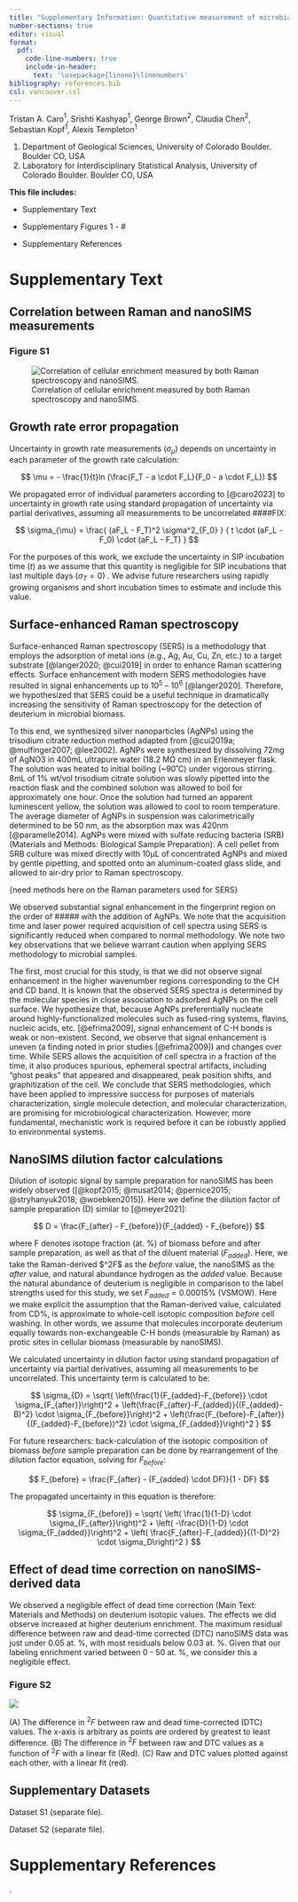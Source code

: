 ```yaml
---
title: "Supplementary Information: Quantitative measurement of microbial growth with Raman microspectroscopy"
number-sections: true
editor: visual
format:
  pdf:
    code-line-numbers: true
    include-in-header: 
      text: '\usepackage{lineno}\linenumbers'
bibliography: references.bib
csl: vancouver.csl
---
```


Tristan A. Caro$^1$, Srishti Kashyap$^1$, George Brown$^2$, Claudia Chen$^2$, Sebastian Kopf$^1$, Alexis Templeton$^1$

1.  Department of Geological Sciences, University of Colorado Boulder. Boulder CO, USA
2.  Laboratory for Interdisciplinary Statistical Analysis, University of Colorado Boulder. Boulder CO, USA

**This file includes:**

-   Supplementary Text

-   Supplementary Figures 1 - \#

-   Supplementary References

# Supplementary Text

## Correlation between Raman and nanoSIMS measurements

### Figure S1

![Correlation of cellular enrichment measured by both Raman spectroscopy and nanoSIMS.](fig_output/figS1.png){fig-align="center"}

## Growth rate error propagation

Uncertainty in growth rate measurements ($\sigma_{\mu}$) depends on uncertainty in each parameter of the growth rate calculation:

$$
\mu = - \frac{1}{t}ln (\frac{F_T - a \cdot F_L}{F_0 - a \cdot F_L})
$$

We propagated error of individual parameters according to [@caro2023] to uncertainty in growth rate using standard propagation of uncertainty via partial derivatives, assuming all measurements to be uncorrelated ####FIX:

$$
\sigma_{\mu} = \frac{
(aF_L - F_T)^2 \sigma^2_{F_0}
}
{
t \cdot (aF_L - F_0) \cdot (aF_L - F_T)
}
$$

For the purposes of this work, we exclude the uncertainty in SIP incubation time ($t$) as we assume that this quantity is negligible for SIP incubations that last multiple days ($\sigma_T = 0$) . We advise future researchers using rapidly growing organisms and short incubation times to estimate and include this value.

## Surface-enhanced Raman spectroscopy

Surface-enhanced Raman spectroscopy (SERS) is a methodology that employs the adsorption of metal ions (e.g., Ag, Au, Cu, Zn, etc.) to a target substrate [@langer2020; @cui2019] in order to enhance Raman scattering effects. Surface enhancement with modern SERS methodologies have resulted in signal enhancements up to $10^5$ -- $10^6$ [@langer2020]. Therefore, we hypothesized that SERS could be a useful technique in dramatically increasing the sensitivity of Raman spectroscopy for the detection of deuterium in microbial biomass.

To this end, we synthesized silver nanoparticles (AgNPs) using the trisodium citrate reduction method adapted from [@cui2019a; @mulfinger2007; @lee2002]. AgNPs were synthesized by dissolving 72mg of AgNO3 in 400mL ultrapure water (18.2 MΩ cm) in an Erlenmeyer flask. The solution was heated to initial boiling (\~90˚C) under vigorous stirring. 8mL of 1% wt/vol trisodium citrate solution was slowly pipetted into the reaction flask and the combined solution was allowed to boil for approximately one hour. Once the solution had turned an apparent luminescent yellow, the solution was allowed to cool to room temperature. The average diameter of AgNPs in suspension was calorimetrically determined to be 50 nm, as the absorption max was 420nm [@paramelle2014]. AgNPs were mixed with sulfate reducing bacteria (SRB) (Materials and Methods: Biological Sample Preparation). A cell pellet from SRB culture was mixed directly with 10µL of concentrated AgNPs and mixed by gentle pipetting, and spotted onto an aluminum-coated glass slide, and allowed to air-dry prior to Raman spectroscopy.

{need methods here on the Raman parameters used for SERS}

We observed substantial signal enhancement in the fingerprint region on the order of \##### with the addition of AgNPs. We note that the acquisition time and laser power required acquisition of cell spectra using SERS is significantly reduced when compared to normal methodology. We note two key observations that we believe warrant caution when applying SERS methodology to microbial samples.

The first, most crucial for this study, is that we did not observe signal enhancement in the higher wavenumber regions corresponding to the CH and CD band. It is known that the observed SERS spectra is determined by the molecular species in close association to adsorbed AgNPs on the cell surface. We hypothesize that, because AgNPs preferentially nucleate around highly-functionalized molecules such as fused-ring systems, flavins, nucleic acids, etc. [@efrima2009], signal enhancement of C-H bonds is weak or non-existent. Second, we observe that signal enhancement is uneven (a finding noted in prior studies [@efrima2009]) and changes over time. While SERS allows the acquisition of cell spectra in a fraction of the time, it also produces spurious, ephemeral spectral artifacts, including "ghost peaks" that appeared and disappeared, peak position shifts, and graphitization of the cell. We conclude that SERS methodologies, which have been applied to impressive success for purposes of materials characterization, single molecule detection, and molecular characterization, are promising for microbiological characterization. However, more fundamental, mechanistic work is required before it can be robustly applied to environmental systems.

## NanoSIMS dilution factor calculations

Dilution of isotopic signal by sample preparation for nanoSIMS has been widely observed ([@kopf2015; @musat2014; @pernice2015; @stryhanyuk2018; @woebken2015]). Here we define the dilution factor of sample preparation (D) similar to [@meyer2021]:

$$
D = \frac{F_{after} - F_{before}}{F_{added} - F_{before}}
$$

where F denotes isotope fraction (at. %) of biomass before and after sample preparation, as well as that of the diluent material ($F_{added}$). Here, we take the Raman-derived \$\^2F\$ as the *before* value, the nanoSIMS as the *after* value, and natural abundance hydrogen as the *added* value. Because the natural abundance of deuterium is negligible in comparison to the label strengths used for this study, we set $F_{added} = 0.00015 \%$ (VSMOW). Here we make explicit the assumption that the Raman-derived value, calculated from CD%, is approximate to whole-cell isotopic composition *before* cell washing. In other words, we assume that molecules incorporate deuterium equally towards non-exchangeable C-H bonds (measurable by Raman) as protic sites in cellular biomass (measurable by nanoSIMS).

We calculated uncertainty in dilution factor using standard propagation of uncertainty via partial derivatives, assuming all measurements to be uncorrelated. This uncertainty term is calculated to be:

$$
\sigma_{D} = \sqrt{
\left(\frac{1}{F_{added}-F_{before}} \cdot \sigma_{F_{after}}\right)^2 +
\left(\frac{F_{after}-F_{added}}{(F_{added}-B)^2} \cdot \sigma_{F_{before}}\right)^2 +
\left(\frac{F_{before}-F_{after}}{(F_{added}-F_{before})^2} \cdot \sigma_{F_{added}}\right)^2
}
$$

For future researchers: back-calculation of the isotopic composition of biomass *before* sample preparation can be done by rearrangement of the dilution factor equation, solving for $F_{before}$:

$$
F_{before} = \frac{F_{after} - (F_{added} \cdot DF)}{1 - DF}
$$

The propagated uncertainty in this equation is therefore:

$$
\sigma_{F_{before}} = \sqrt{
\left( \frac{1}{1-D} \cdot \sigma_{F_{after}}\right)^2 +
\left( -\frac{D}{1-D} \cdot \sigma_{F_{added}}\right)^2 +
\left( \frac{F_{after}-F_{added}}{(1-D)^2} \cdot \sigma_D\right)^2
} 
$$

## Effect of dead time correction on nanoSIMS-derived data

We observed a negligible effect of dead time correction (Main Text: Materials and Methods) on deuterium isotopic values. The effects we did observe increased at higher deuterium enrichment. The maximum residual difference between raw and dead-time corrected (DTC) nanoSIMS data was just under 0.05 at. %, with most residuals below 0.03 at. %. Given that our labeling enrichment varied between 0 - 50 at. %, we consider this a negligible effect.

### Figure S2

![](fig_output/dtc_effect.png){fig-align="center"}

\(A\) The difference in $^2F %$ between raw and dead time-corrected (DTC) values. The x-axis is arbitrary as points are ordered by greatest to least difference. (B) The difference in $^2F$ between raw and DTC values as a function of $^2F$ with a linear fit (Red). (C) Raw and DTC values plotted against each other, with a linear fit (red).

## Supplementary Datasets

Dataset S1 (separate file).

Dataset S2 (separate file).

# Supplementary References

.
